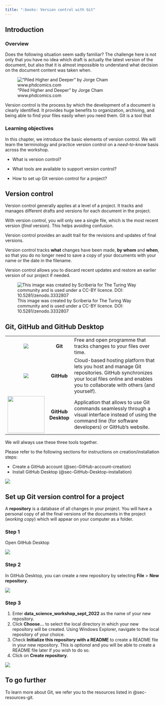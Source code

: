 ```yaml
---
title: ":books: Version control with Git"
---
```


## Introduction

### Overview

Does the following situation seem sadly familiar? The challenge here is not only that you have no idea which draft is actually the latest version of the document, but also that it is almost impossible to understand what decision on the document content was taken when.

!["Piled Higher and Deeper" by Jorge Cham www.phdcomics.com](images/paste-2840AEE3.png){#fig-final-doc}

Version control is the process by which the development of a document is clearly identified. It provides huge benefits to organization, archiving, and being able to find your files easily when you need them. Git is a tool that

### Learning objectives

In this chapter, we introduce the basic elements of version control. We will learn the terminology and practice version control on a *need-to-know* basis across the workshop.

-   What is version control?

-   What tools are available to support version control?

-   How to set up Git version control for a project?

## Version control

Version control generally applies at a level of a project. It tracks and manages different drafts and versions for each document in the project.

::: callout-important
With version control, you will only see a single file, which is the most recent version (*final* version). This helps avoiding confusion.
:::

Version control provides an audit trail for the revisions and updates of final versions.

::: callout-tip
Version control tracks **what** changes have been made, **by whom** and **when**, so that you do no longer need to save a copy of your documents with your name or the date in the filename.
:::

Version control allows you to discard recent updates and restore an earlier version of our project if needed.

![This image was created by Scriberia for The Turing Way community and is used under a CC-BY licence. DOI: 10.5281/zenodo.3332807](images/paste-EB447856.png)

## Git, GitHub and GitHub Desktop

|                                             |                    |                                                                                                                                                                                     |
|:-------------------------------------------:|:------------------:|-------------------------------------------------------------------------------------------------------------------------------------------------------------------------------------|
|       ![](images/paste-5B5DE956.png)        |      **Git**       | Free and open programme that tracks changes to your files over time.                                                                                                                |
|       ![](images/paste-A0B6FCC4.png)        |     **GitHub**     | Cloud-based hosting platform that lets you host and manage Git repositories. GitHub synchronizes your local files online and enables you to collaborate with others (and yourself). |
| ![](images/paste-B8632B75.png){width="120"} | **GitHub Desktop** | Application that allows to use Git commands seamlessly through a visual interface instead of using the command line (for software developers) or GitHub's website.                  |

We will always use these three tools together.

Please refer to the following sections for instructions on creation/installation steps:

-   Create a GitHub account (@sec-GitHub-account-creation)
-   Install GitHub Desktop (@sec-GitHub-Desktop-installation)

![](images/paste-081F7F03.png)

## Set up Git version control for a project

::: callout-note
A **repository** is a database of all changes in your project. You will have a personal copy of all the final versions of the documents in the project (*working copy*) which will appear on your computer as a folder.
:::

::: panel-tabset
### Step 1

Open GitHub Desktop

![](images/paste-EFF40D72.png)

### Step 2

In GitHub Desktop, you can create a new repository by selecting **File** \> **New repository**.

![](images/paste-A85BE0C6.png)

### Step 3

1.  Enter **data_science_workshop_sept_2022** as the name of your new repository.
2.  Click **Choose...** to select the local directory in which your new repository will be created. Using Windows Explorer, navigate to the local repository of your choice.
3.  Check **Initialize this repository with a README** to create a README file in your new repository. This is *optional* and you will be able to create a README file later if you wish to do so.
4.  Click on **Create repository**.

![](images/paste-D831B36F.png)
:::

## To go further

To learn more about Git, we refer you to the resources listed in @sec-resources-git.
